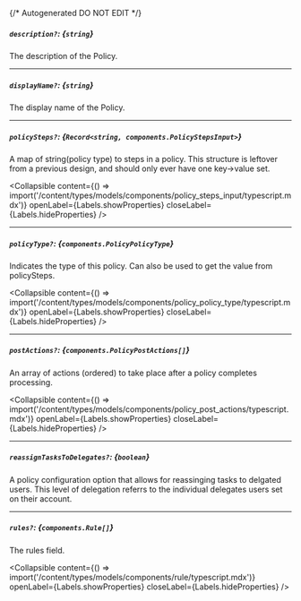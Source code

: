 {/* Autogenerated DO NOT EDIT  */}

##### `description?`: *{`string`}*
The description of the Policy.

---
##### `displayName?`: *{`string`}*
The display name of the Policy.

---
##### `policySteps?`: *{`Record<string, components.PolicyStepsInput>`}*
A map of string(policy type) to steps in a policy. This structure is leftover from a previous design, and should only ever have one key\-\>value set.

<Collapsible content={() => import('/content/types/models/components/policy_steps_input/typescript.mdx')} openLabel={Labels.showProperties} closeLabel={Labels.hideProperties} />


---
##### `policyType?`: *{`components.PolicyPolicyType`}*
Indicates the type of this policy. Can also be used to get the value from policySteps.

<Collapsible content={() => import('/content/types/models/components/policy_policy_type/typescript.mdx')} openLabel={Labels.showProperties} closeLabel={Labels.hideProperties} />


---
##### `postActions?`: *{`components.PolicyPostActions[]`}*
An array of actions (ordered) to take place after a policy completes processing.

<Collapsible content={() => import('/content/types/models/components/policy_post_actions/typescript.mdx')} openLabel={Labels.showProperties} closeLabel={Labels.hideProperties} />


---
##### `reassignTasksToDelegates?`: *{`boolean`}*
A policy configuration option that allows for reassinging tasks to delgated users. This level of delegation referrs to the individual delegates users set on their account.

---
##### `rules?`: *{`components.Rule[]`}*
The rules field.

<Collapsible content={() => import('/content/types/models/components/rule/typescript.mdx')} openLabel={Labels.showProperties} closeLabel={Labels.hideProperties} />




